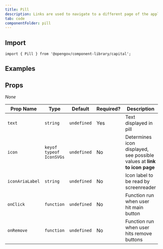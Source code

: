 ```yaml
---
title: Pill
description: Links are used to navigate to a different page of the application or outside the application.
tab: code
componentFolder: pill
---
```



## Import
`import { Pill } from '@opengov/component-library/capital';`

## Examples
<ExamplePill />
<ExamplePillIcon />

## Props

_None_

| Prop Name       | Type                    | Default     | Required? | Description |
| --------------- | ----------------------- | ----------- | --------- | ----------- |
| `text`          |	`string`                | `undefined` |	Yes	      | Text displayed in pill |
| `icon`          |	`keyof typeof IconSVGs` | `undefined` |	No	      | Determines icon displayed, see possible values at **link to icon page** |
| `iconAriaLabel` | `string`                | `undefined`	| No        | Icon label to be read by screenreader |
| `onClick`	      | `function`              | `undefined` |	No	      | Function run when user hit main button |
| `onRemove`      |	`function`              | `undefined` | No        | Function run when user hits remove buttons |
